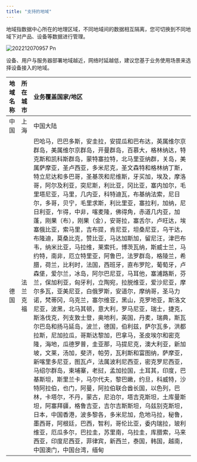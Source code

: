 ```yaml
---
title: "支持的地域"
---
```


地域指数据中心所在的地理区域，不同地域间的数据相互隔离，您可切换到不同地域下对产品、设备等数据进行管理。

![202212070957 Pn](/images/202212070957.png)

设备、用户与服务器部署地域越近，网络时延越低，建议您基于业务使用场景来选择设备接入的地域。

| **地域名称** | **所在城市** | **业务覆盖国家/地区**                                                                                                                                                                                                                                                                                                                                                                                                                                                                                                                                                                                                                                                                                                                                                                                                                                                                                                                                          |
| :------- | :------- | :----------------------------------------------------------------------------------------------------------------------------------------------------------------------------------------------------------------------------------------------------------------------------------------------------------------------------------------------------------------------------------------------------------------------------------------------------------------------------------------------------------------------------------------------------------------------------------------------------------------------------------------------------------------------------------------------------------------------------------------------------------------------------------------------------------------------------------------------------------------------------------------------------------------------------------------------------- |
| 中国       | 上海       | 中国大陆                                                                                                                                                                                                                                                                                                                                                                                                                                                                                                                                                                                                                                                                                                                                                                                                                                                                                                                                                   |
| 德国       | 法兰克福     | 巴哈马，巴巴多斯，安圭拉，安提瓜和巴布达，英属维尔京群岛，美属维尔京群岛，开曼群岛，百慕大，格林纳达，特克斯和凯科斯群岛，蒙特塞拉特，北马里亚纳群，关岛，美属萨摩亚，圣卢西亚，多米尼克，圣文森特和格林纳丁斯，特立尼达和多巴哥，圣基茨和尼维斯，牙买加，埃及，摩洛哥，阿尔及利亚，突尼斯，利比亚，冈比亚，塞内加尔，毛里塔尼亚，马里，几内亚，科特迪瓦，布基纳法索，尼日尔，多哥，贝宁，毛里求斯，利比里亚，塞拉利，加纳，尼日利亚，乍得，中非，喀麦隆，佛得角，赤道几内亚，加蓬，刚果（布），刚果（金），安哥拉，塞舌尔，卢旺达，埃塞俄比亚，索马里，吉布提，肯尼亚，坦桑尼亚，乌干达，布隆迪，莫桑比克，赞比亚，马达加斯加，留尼汪，津巴布韦，纳米比亚，马拉维，莱索托，博茨瓦纳，斯威士兰，马约特，南非，厄立特里亚，阿鲁巴，法罗群岛，格陵兰，希腊，荷兰，比利时，法国，西班牙，直布罗陀，葡萄牙，卢森堡，爱尔兰，冰岛，阿尔巴尼亚，马耳他，塞浦路斯，芬兰，保加利亚，匈牙利，立陶宛，拉脱维亚，爱沙尼亚，摩尔多瓦，亚美尼亚，白俄罗斯，安道尔，摩纳哥，圣马力诺，梵蒂冈，乌克兰，塞尔维亚，黑山，克罗地亚，斯洛文尼亚，波黑，北马其顿，意大利，罗马尼亚，瑞士，捷克，斯洛伐克，列支敦士登，奥地利，英国，丹麦，瑞典，斯瓦尔巴岛和扬马延岛，波兰，德国，伯利兹，萨尔瓦多，洪都拉斯，尼加拉瓜，哥斯达黎加，巴拿马，圣皮埃尔和密克隆，海地，瓜德罗普，圭亚那，马提尼克，澳大利亚，新加坡，文莱，汤加，斐济，帕劳，瓦利斯和富图纳，萨摩亚，新喀里多尼亚，图瓦卢，法属波利尼西亚，密克罗尼西亚，马绍尔群岛，柬埔寨，老挝，孟加拉国，土耳其，印度，巴基斯坦，斯里兰卡，马尔代夫，黎巴嫩，约旦，科威特，沙特阿拉伯，也门，阿曼，阿拉伯联合酋长国，以色列，巴林，卡塔尔，不丹，蒙古，尼泊尔，塔吉克斯坦，土库曼斯坦，阿塞拜疆，格鲁吉亚，吉尔吉斯斯坦，乌兹别克斯坦，日本，中国香港，波多黎各，多米尼加，危地马拉，秘鲁，墨西哥，阿根廷，巴西，智利，哥伦比亚，委内瑞拉，玻利维亚，厄瓜多尔，巴拉圭，苏里南，乌拉圭，库腊索，马来西亚，印度尼西亚，菲律宾，新西兰，泰国，韩国，越南，中国澳门，中国台湾，缅甸 |